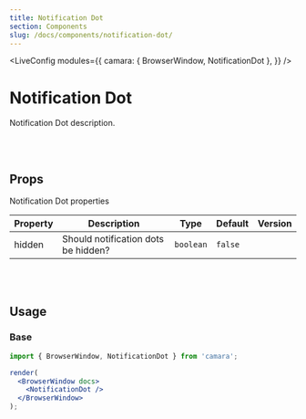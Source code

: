 ```yaml
---
title: Notification Dot
section: Components
slug: /docs/components/notification-dot/
---
```



<!-- Define `camara` module as `{ BrowserWindow }` -->

<LiveConfig
  modules={{
    camara: { BrowserWindow, NotificationDot },
  }}
/>

# Notification Dot

Notification Dot description.

<br></br>

## Props

Notification Dot properties

| Property | Description                         | Type      | Default | Version |
| -------- | ----------------------------------- | --------- | ------- | ------- |
| hidden   | Should notification dots be hidden? | `boolean` | `false` |         |

<br></br>

## Usage

### Base

```jsx live noInline
import { BrowserWindow, NotificationDot } from 'camara';

render(
  <BrowserWindow docs>
    <NotificationDot />
  </BrowserWindow>
);
```
